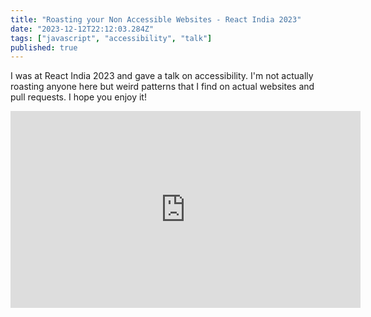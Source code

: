 ```yaml
---
title: "Roasting your Non Accessible Websites - React India 2023"
date: "2023-12-12T22:12:03.284Z"
tags: ["javascript", "accessibility", "talk"]
published: true
---
```


I was at React India 2023 and gave a talk on accessibility. I'm not actually roasting anyone here but weird patterns that I find on actual websites and pull requests. I hope you enjoy it!

<iframe
  width="560"
  height="315"
  src="https://www.youtube.com/embed/eZHVy3Bsnkg?si=Uk7U_fl-jdjDJZRx"
  title="YouTube video player"
  frameborder="0"
  allow="accelerometer; autoplay; clipboard-write; encrypted-media; gyroscope; picture-in-picture; web-share"
  allowfullscreen
></iframe>

